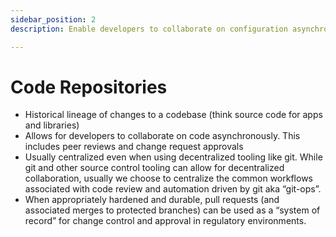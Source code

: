 ```yaml
---
sidebar_position: 2
description: Enable developers to collaborate on configuration asynchronously while keeping historical lineage of changes.

---
```


# Code Repositories

- Historical lineage of changes to a codebase (think source code for apps and libraries)
- Allows for developers to collaborate on code asynchronously. This includes peer reviews and change request approvals
- Usually centralized even when using decentralized tooling like git. While git and other source control tooling can allow for decentralized collaboration, usually we choose to centralize the common workflows associated with code review and automation driven by git aka “git-ops”.
- When appropriately hardened and durable, pull requests (and associated merges to protected branches) can be used as a “system of record” for change control and approval in regulatory environments.

